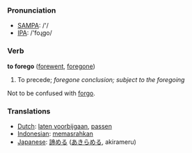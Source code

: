 === Pronunciation ===
*[[w:SAMPA|SAMPA]]: /'/
*[[w:IPA|IPA]]: /'foɻgo/

=== Verb ===

'''to forego''' ([[forewent]], [[foregone]])

# To precede; ''foregone conclusion; subject to the foregoing''

Not to be confused with [[forgo]].

=== Translations ===
*[[Dutch]]: [[laten voorbijgaan]], [[passen]]
*[[Indonesian]]: [[pasrah|memasrahkan]]
*[[Japanese]]: [[諦める]] ([[あきらめる]], akirameru)